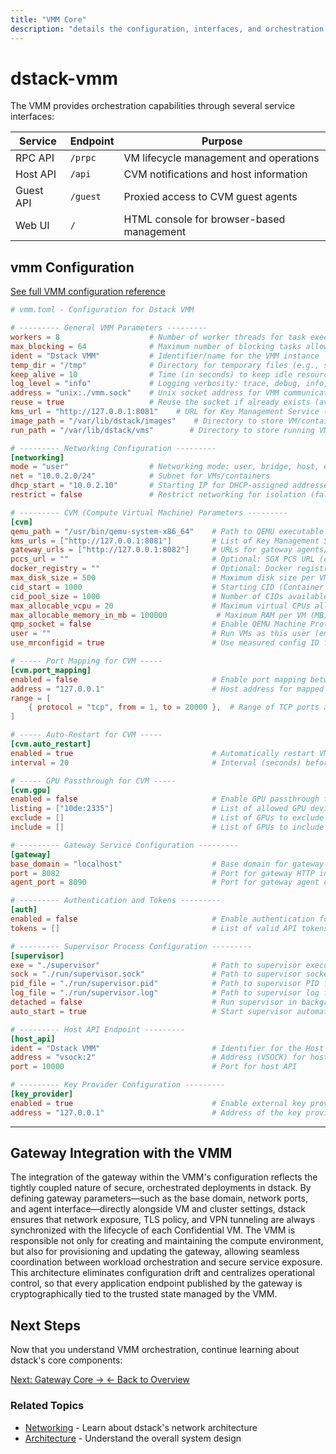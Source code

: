```yaml
---
title: "VMM Core"
description: "details the configuration, interfaces, and orchestration role of the dstack virtual machine manager (VMM), including its integration with gateway services and secure workload management."
---
```


# dstack-vmm

The VMM provides orchestration capabilities through several service interfaces:

| **Service** | **Endpoint** | **Purpose** |
|-------------|-------------|-------------|
| RPC API     | `/prpc`     | VM lifecycle management and operations |
| Host API    | `/api`      | CVM notifications and host information |
| Guest API   | `/guest`    | Proxied access to CVM guest agents     |
| Web UI      | `/`         | HTML console for browser-based management |

  ## vmm Configuration
  [See full VMM configuration reference](https://deepwiki.com/Dstack-TEE/dstack/2.1-dstack-vmm)



```toml
# vmm.toml - Configuration for Dstack VMM

# --------- General VMM Parameters ---------
workers = 8                    # Number of worker threads for task execution
max_blocking = 64              # Maximum number of blocking tasks allowed
ident = "Dstack VMM"           # Identifier/name for the VMM instance
temp_dir = "/tmp"              # Directory for temporary files (e.g., sockets, images)
keep_alive = 10                # Time (in seconds) to keep idle resources alive
log_level = "info"             # Logging verbosity: trace, debug, info, warn, error
address = "unix:./vmm.sock"    # Unix socket address for VMM communication
reuse = true                   # Reuse the socket if already exists (avoids conflicts)
kms_url = "http://127.0.0.1:8081"    # URL for Key Management Service (KMS)
image_path = "/var/lib/dstack/images"    # Directory to store VM/container images
run_path = "/var/lib/dstack/vms"        # Directory to store running VM state and files

# --------- Networking Configuration ---------
[networking]
mode = "user"                  # Networking mode: user, bridge, host, etc.
net = "10.0.2.0/24"            # Subnet for VMs/containers
dhcp_start = "10.0.2.10"       # Starting IP for DHCP-assigned addresses
restrict = false               # Restrict networking for isolation (false = open)

# --------- CVM (Compute Virtual Machine) Parameters ---------
[cvm]
qemu_path = "/usr/bin/qemu-system-x86_64"    # Path to QEMU executable
kms_urls = ["http://127.0.0.1:8081"]         # List of Key Management Service URLs
gateway_urls = ["http://127.0.0.1:8082"]     # URLs for gateway agents/services
pccs_url = ""                                # Optional: SGX PCS URL (empty if unused)
docker_registry = ""                         # Optional: Docker registry for images
max_disk_size = 500                          # Maximum disk size per VM (GB)
cid_start = 1000                             # Starting CID (Container ID) for VMs
cid_pool_size = 1000                         # Number of CIDs available for allocation
max_allocable_vcpu = 20                      # Maximum virtual CPUs allocable per VM
max_allocable_memory_in_mb = 100000           # Maximum RAM per VM (MB)
qmp_socket = false                           # Enable QEMU Machine Protocol socket (for advanced control)
user = ""                                    # Run VMs as this user (empty = default)
use_mrconfigid = true                        # Use measured config ID for attestation

# ----- Port Mapping for CVM -----
[cvm.port_mapping]
enabled = false                              # Enable port mapping between host and guest
address = "127.0.0.1"                        # Host address for mapped ports
range = [
    { protocol = "tcp", from = 1, to = 20000 },  # Range of TCP ports available for mapping
]

# ----- Auto-Restart for CVM -----
[cvm.auto_restart]
enabled = true                               # Automatically restart VMs on failure
interval = 20                                # Interval (seconds) before attempting restart

# ----- GPU Passthrough for CVM -----
[cvm.gpu]
enabled = false                              # Enable GPU passthrough to VMs
listing = ["10de:2335"]                      # List of allowed GPU devices (PCI IDs)
exclude = []                                 # List of GPUs to exclude from passthrough
include = []                                 # List of GPUs to include (overrides 'listing')

# --------- Gateway Service Configuration ---------
[gateway]
base_domain = "localhost"                    # Base domain for gateway routing
port = 8082                                  # Port for gateway HTTP interface
agent_port = 8090                            # Port for gateway agent communication

# --------- Authentication and Tokens ---------
[auth]
enabled = false                              # Enable authentication for API/services
tokens = []                                  # List of valid API tokens (empty = no auth)

# --------- Supervisor Process Configuration ---------
[supervisor]
exe = "./supervisor"                         # Path to supervisor executable
sock = "./run/supervisor.sock"               # Path to supervisor socket file
pid_file = "./run/supervisor.pid"            # Path to supervisor PID file
log_file = "./run/supervisor.log"            # Path to supervisor log file
detached = false                             # Run supervisor in background (daemon)
auto_start = true                            # Start supervisor automatically with VMM

# --------- Host API Endpoint ---------
[host_api]
ident = "Dstack VMM"                         # Identifier for the Host API instance
address = "vsock:2"                          # Address (VSOCK) for host API communication
port = 10000                                 # Port for host API

# --------- Key Provider Configuration ---------
[key_provider]
enabled = true                               # Enable external key provider
address = "127.0.0.1"                        # Address of the key provider service
```


---

## Gateway Integration with the VMM

The integration of the gateway within the VMM's configuration reflects the tightly coupled nature of secure, orchestrated deployments in dstack. By defining gateway parameters—such as the base domain, network ports, and agent interface—directly alongside VM and cluster settings, dstack ensures that network exposure, TLS policy, and VPN tunneling are always synchronized with the lifecycle of each Confidential VM. The VMM is responsible not only for creating and maintaining the compute environment, but also for provisioning and updating the gateway, allowing seamless coordination between workload orchestration and secure service exposure. This architecture eliminates configuration drift and centralizes operational control, so that every application endpoint published by the gateway is cryptographically tied to the trusted state managed by the VMM.

## Next Steps

Now that you understand VMM orchestration, continue learning about dstack's core components:

<div className="mt-8 flex gap-4">
  <a href="/docs/concepts/core-gateway" className="bg-blue-600 text-white px-6 py-3 rounded-lg hover:bg-blue-700">
    Next: Gateway Core →
  </a>
  <a href="/docs/concepts/core-components" className="bg-gray-200 text-gray-800 px-6 py-3 rounded-lg hover:bg-gray-300">
    ← Back to Overview
  </a>
</div>

### Related Topics
- [Networking](/docs/concepts/networking) - Learn about dstack's network architecture
- [Architecture](/docs/concepts/architecture) - Understand the overall system design


